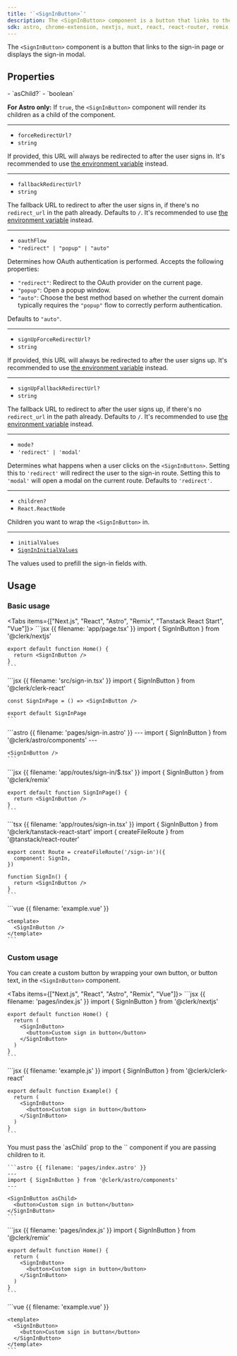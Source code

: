 ```yaml
---
title: '`<SignInButton>`'
description: The <SignInButton> component is a button that links to the sign-in page or displays the sign-in modal.
sdk: astro, chrome-extension, nextjs, nuxt, react, react-router, remix, tanstack-start, vue
---
```


The `<SignInButton>` component is a button that links to the sign-in page or displays the sign-in modal.

## Properties

<Properties>
  - `asChild?`
  - `boolean`

  **For Astro only:** If `true`, the `<SignInButton>` component will render its children as a child of the component.

  ---

  - `forceRedirectUrl?`
  - `string`

  If provided, this URL will always be redirected to after the user signs in. It's recommended to use [the environment variable](/docs/deployments/clerk-environment-variables#sign-in-and-sign-up-redirects) instead.

  ---

  - `fallbackRedirectUrl?`
  - `string`

  The fallback URL to redirect to after the user signs in, if there's no `redirect_url` in the path already. Defaults to `/`. It's recommended to use [the environment variable](/docs/deployments/clerk-environment-variables#sign-in-and-sign-up-redirects) instead.

  ---

  - `oauthFlow`
  - `"redirect" | "popup" | "auto"`

  Determines how OAuth authentication is performed. Accepts the following properties:

  - `"redirect"`: Redirect to the OAuth provider on the current page.
  - `"popup"`: Open a popup window.
  - `"auto"`: Choose the best method based on whether the current domain typically requires the `"popup"` flow to correctly perform authentication.

  Defaults to `"auto"`.

  ---

  - `signUpForceRedirectUrl?`
  - `string`

  If provided, this URL will always be redirected to after the user signs up. It's recommended to use [the environment variable](/docs/deployments/clerk-environment-variables#sign-in-and-sign-up-redirects) instead.

  ---

  - `signUpFallbackRedirectUrl?`
  - `string`

  The fallback URL to redirect to after the user signs up, if there's no `redirect_url` in the path already. Defaults to `/`. It's recommended to use [the environment variable](/docs/deployments/clerk-environment-variables#sign-in-and-sign-up-redirects) instead.

  ---

  - `mode?`
  - `'redirect' | 'modal'`

  Determines what happens when a user clicks on the `<SignInButton>`. Setting this to `'redirect'` will redirect the user to the sign-in route. Setting this to `'modal'` will open a modal on the current route. Defaults to `'redirect'`.

  ---

  - `children?`
  - `React.ReactNode`

  Children you want to wrap the `<SignInButton>` in.

  ---

  - `initialValues`
  - [`SignInInitialValues`](/docs/references/javascript/types/sign-in-initial-values)

  The values used to prefill the sign-in fields with.
</Properties>

## Usage

### Basic usage

<Tabs items={["Next.js", "React", "Astro", "Remix", "Tanstack React Start", "Vue"]}>
  <Tab>
    ```jsx {{ filename: 'app/page.tsx' }}
    import { SignInButton } from '@clerk/nextjs'

    export default function Home() {
      return <SignInButton />
    }
    ```
  </Tab>

  <Tab>
    ```jsx {{ filename: 'src/sign-in.tsx' }}
    import { SignInButton } from '@clerk/clerk-react'

    const SignInPage = () => <SignInButton />

    export default SignInPage
    ```
  </Tab>

  <Tab>
    ```astro {{ filename: 'pages/sign-in.astro' }}
    ---
    import { SignInButton } from '@clerk/astro/components'
    ---

    <SignInButton />
    ```
  </Tab>

  <Tab>
    ```jsx {{ filename: 'app/routes/sign-in/$.tsx' }}
    import { SignInButton } from '@clerk/remix'

    export default function SignInPage() {
      return <SignInButton />
    }
    ```
  </Tab>

  <Tab>
    ```tsx {{ filename: 'app/routes/sign-in.tsx' }}
    import { SignInButton } from '@clerk/tanstack-react-start'
    import { createFileRoute } from '@tanstack/react-router'

    export const Route = createFileRoute('/sign-in')({
      component: SignIn,
    })

    function SignIn() {
      return <SignInButton />
    }
    ```
  </Tab>

  <Tab>
    ```vue {{ filename: 'example.vue' }}
    <script setup>
    import { SignInButton } from '@clerk/vue'
    </script>

    <template>
      <SignInButton />
    </template>
    ```
  </Tab>
</Tabs>

### Custom usage

You can create a custom button by wrapping your own button, or button text, in the `<SignInButton>` component.

<Tabs items={["Next.js", "React", "Astro", "Remix", "Vue"]}>
  <Tab>
    ```jsx {{ filename: 'pages/index.js' }}
    import { SignInButton } from '@clerk/nextjs'

    export default function Home() {
      return (
        <SignInButton>
          <button>Custom sign in button</button>
        </SignInButton>
      )
    }
    ```
  </Tab>

  <Tab>
    ```jsx {{ filename: 'example.js' }}
    import { SignInButton } from '@clerk/clerk-react'

    export default function Example() {
      return (
        <SignInButton>
          <button>Custom sign in button</button>
        </SignInButton>
      )
    }
    ```
  </Tab>

  <Tab>
    You must pass the `asChild` prop to the `<SignInButton>` component if you are passing children to it.

    ```astro {{ filename: 'pages/index.astro' }}
    ---
    import { SignInButton } from '@clerk/astro/components'
    ---

    <SignInButton asChild>
      <button>Custom sign in button</button>
    </SignInButton>
    ```
  </Tab>

  <Tab>
    ```jsx {{ filename: 'pages/index.js' }}
    import { SignInButton } from '@clerk/remix'

    export default function Home() {
      return (
        <SignInButton>
          <button>Custom sign in button</button>
        </SignInButton>
      )
    }
    ```
  </Tab>

  <Tab>
    ```vue {{ filename: 'example.vue' }}
    <script setup>
    import { SignInButton } from '@clerk/vue'
    </script>

    <template>
      <SignInButton>
        <button>Custom sign in button</button>
      </SignInButton>
    </template>
    ```
  </Tab>
</Tabs>
